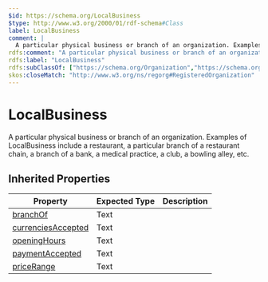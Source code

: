 ```yaml
---
$id: https://schema.org/LocalBusiness
$type: http://www.w3.org/2000/01/rdf-schema#Class
label: LocalBusiness
comment: |
  A particular physical business or branch of an organization. Examples of LocalBusiness include a restaurant, a particular branch of a restaurant chain, a branch of a bank, a medical practice, a club, a bowling alley, etc.
rdfs:comment: "A particular physical business or branch of an organization. Examples of LocalBusiness include a restaurant, a particular branch of a restaurant chain, a branch of a bank, a medical practice, a club, a bowling alley, etc."
rdfs:label: "LocalBusiness"
rdfs:subClassOf: ["https://schema.org/Organization","https://schema.org/Place"]
skos:closeMatch: "http://www.w3.org/ns/regorg#RegisteredOrganization"
---
```


# LocalBusiness

A particular physical business or branch of an organization. Examples of LocalBusiness include a restaurant, a particular branch of a restaurant chain, a branch of a bank, a medical practice, a club, a bowling alley, etc.

## Inherited Properties

| Property | Expected Type | Description |
| --- | --- | --- |
| [branchOf](https://schema.org/branchOf) | Text |  |
| [currenciesAccepted](https://schema.org/currenciesAccepted) | Text |  |
| [openingHours](https://schema.org/openingHours) | Text |  |
| [paymentAccepted](https://schema.org/paymentAccepted) | Text |  |
| [priceRange](https://schema.org/priceRange) | Text |  |
